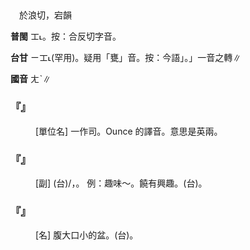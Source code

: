 
=={{ruby|盎|ㄤˋ}}==

　於浪切，宕韻

'''普閩''' <rt>ㆲ˪</rt>。按：合反切字音。

'''台甘''' <rt>ㄧㆲ˪</rt>(罕用)。疑用「甕」音。按：今語{{ruby|「|ㄤ˪}}」。{{ruby|「|ㆲ˪}}{{ruby|、|ㄤ˪}}」一音之轉∥

'''國音''' <rt>ㄤˋ</rt>∥

    

==='''『{{ruby|盎|ㄤˋ}}{{ruby|司|·ㄙ}}』'''===
: [單位名] 一作{{ruby|溫|ㄨㄣ}}司。Ounce 的譯音。意思是英兩。
    

==='''『{{ruby|盎|ㄤˋ}}{{ruby|然|ㄖㄢˊ}}』'''===
: [副] (台){{ruby|充|ㄑㄧㆲ}}{{ruby|盛|ㄒㄧㄥ˫}}/{{ruby|昌|ㄑㄧㆲ}}{{ruby|盛|ㄒㄧㄥ˫}}，{{ruby|盛|ㄒㄧㄥ˫}}{{ruby|大|ㄉㄞ˫}}{{ruby|丌|ㆤ}}{{ruby|款|ㄎㄨㄢˋ}}。 例：趣味～。饒有興趣。(台){{ruby|感|ㄍㆰˋ}}{{ruby|覺|ㄍㄚㆶ}}{{ruby|真|ㄐㄧㄣ}}{{ruby|有|ㄨ˫}}{{ruby|趣|ㄘㄨ˪}}{{ruby|味|ㆠㄧ˫}}。
    

==='''『{{ruby|盎|ㄤˋ}}』'''===
: [名] 腹大口小的盆。(台){{ruby|甕|ㄤ˪}}{{ruby|仔|ㄚ}}{{ruby|之|ㄐㄧ}}{{ruby|類|ㄌㄨㄧ˫}}。
    
